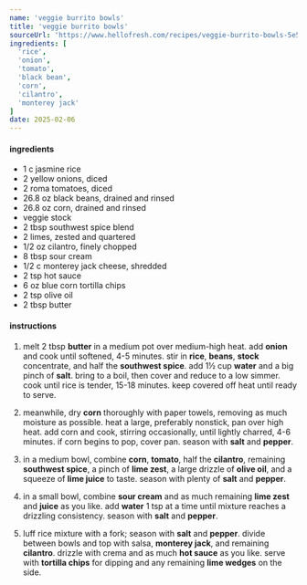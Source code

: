 ```yaml
---
name: 'veggie burrito bowls'
title: 'veggie burrito bowls'
sourceUrl: 'https://www.hellofresh.com/recipes/veggie-burrito-bowls-5e5ea67325ed1a2b107a3598'
ingredients: [
  'rice',
  'onion',
  'tomato',
  'black bean',
  'corn',
  'cilantro',
  'monterey jack'
]
date: 2025-02-06
---
```


#### ingredients

- 1 c jasmine rice
- 2 yellow onions, diced
- 2 roma tomatoes, diced
- 26.8 oz black beans, drained and rinsed
- 26.8 oz corn, drained and rinsed
- veggie stock
- 2 tbsp southwest spice blend
- 2 limes, zested and quartered
- 1/2 oz cilantro, finely chopped
- 8 tbsp sour cream
- 1/2 c monterey jack cheese, shredded
- 2 tsp hot sauce
- 6 oz blue corn tortilla chips
- 2 tsp olive oil
- 2 tbsp butter

#### instructions

1. melt 2 tbsp **butter** in a medium pot over medium-high heat. add **onion** and cook until softened, 4-5 minutes. stir in **rice**, **beans**, **stock** concentrate, and half the **southwest spice**. add 1½ cup **water** and a big pinch of **salt**. bring to a boil, then cover and reduce to a low simmer. cook until rice is tender, 15-18 minutes. keep covered off heat until ready to serve.

2. meanwhile, dry **corn** thoroughly with paper towels, removing as much moisture as possible. heat a large, preferably nonstick, pan over high heat. add corn and cook, stirring occasionally, until lightly charred, 4-6 minutes. if corn begins to pop, cover pan. season with **salt** and **pepper**.

3. in a medium bowl, combine **corn**, **tomato**, half the **cilantro**, remaining **southwest spice**, a pinch of **lime zest**, a large drizzle of **olive oil**, and a squeeze of **lime juice** to taste. season with plenty of **salt** and **pepper**.

4. in a small bowl, combine **sour cream** and as much remaining **lime zest** and **juice** as you like. add **water** 1 tsp at a time until mixture reaches a drizzling consistency. season with **salt** and **pepper**.

5. luff rice mixture with a fork; season with **salt** and **pepper**. divide between bowls and top with salsa, **monterey jack**, and remaining **cilantro**. drizzle with crema and as much **hot sauce** as you like. serve with **tortilla chips** for dipping and any remaining **lime wedges** on the side.